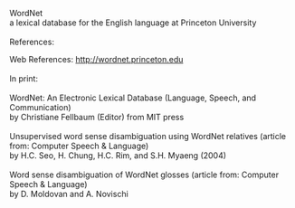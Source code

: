 {{rfv}}
WordNet
<br>
a lexical database for the English language at Princeton University
<br>
<br>
References:

Web References:
http://wordnet.princeton.edu
<br>
<br>
In print:
<br>
<br>
WordNet: An Electronic Lexical Database (Language, Speech, and Communication)
<br> 
by Christiane Fellbaum (Editor) from MIT press
<br>
<br>
Unsupervised word sense disambiguation using WordNet relatives (article from: Computer Speech & Language)  
<br>
by H.C. Seo, H. Chung, H.C. Rim, and S.H. Myaeng (2004) 
<br>	
<br>
Word sense disambiguation of WordNet glosses (article from: Computer Speech & Language) 
<br>
by D. Moldovan and A. Novischi